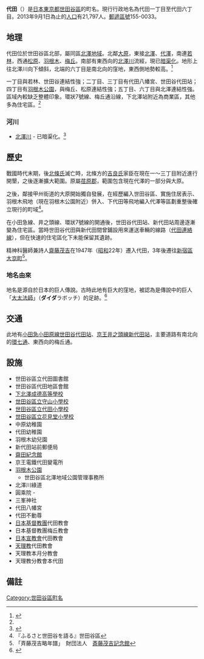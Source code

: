 {{Pathnav|日本|東京都|世田谷區|'''代田'''|frame=1|hide=1}}
{{Infobox Settlement
|official_name =  代田
|native_name =
|settlement_type = [[町|町]]
|image_skyline = Shin-Daita-Sta.JPG
|imagesize = 240px
|image_caption = 新代田站
|image_flag =
|image_seal =
| image_map =
| map_caption =
|subdivision_type = [[國家|國家]]
|subdivision_name = [[File:Flag_of_Japan.svg|border]] [[日本|日本]]
|subdivision_type1 = [[都道府縣|都道府縣]]
|subdivision_name1 = [[File:Flag_of_Tokyo_Prefecture.svg|25px]] [[東京都|東京都]]
|subdivision_type2 = [[東京都區部|特別區]]
|subdivision_name2 = [[File:Flag_of_Setagaya,_Tokyo.svg|25px]] [[世田谷區|世田谷區]]
|subdivision_type3 = [[地域|地域]]
|subdivision_name3 = [[北澤地域|北澤地域]]
|established_title =
|established_date =
|government_type =
|leader_title =
|leader_name =
|area_magnitude =
|area_total_sq_mi =
|area_total_km2 =
|area_land_sq_mi =
|area_land_km2 =
|area_urban_sq_mi =
|area_urban_km2 =
|area_metro_km2 =
|area_metro_sq_mi =
|population_as_of= 2013年（平成25年）9月1日
|population_footnotes = <ref>{{Cite web |url=http://www.city.setagaya.lg.jp/kurashi/107/157/692/694/1884/d00123410_d/fil/district201309.xls |title=平成25年（2013年）の世田谷区の町丁別人口と世帯数 - 世田谷区 |accessdate=2013-10-01 |archive-date=2014-07-19 |archive-url=https://web.archive.org/web/20140719124500/http://www.city.setagaya.lg.jp/kurashi/107/157/692/694/1884/d00123410_d/fil/district201309.xls |dead-url=no }}</ref>
|population_total = 21797
|population_urban =
|population_metro =
|population_density_sq_mi =
|population_density_km2 =
| timezone = [[日本標準時間|JST]]
| utc_offset = +9
|timezone_DST =
|utc_offset_DST =
|latd=|latm=|lats=|latNS=
|longd=|longm=|longs=|longEW=
|elevation_footnotes=
|elevation_m =
|elevation_ft =
|postal_code_type = [[郵遞區號|郵遞區號]]
|postal_code = 155-0033　
|area_code = 03
|registration_plate = 品川
|website =
|footnotes =
}}

'''代田'''（{{jpn|j=代田|hg=だいた|rm=Daita|f=y}}）是[[日本|日本]][[東京都|東京都]][[世田谷區|世田谷區]]的町名。現行行政地名為代田一丁目至代田六丁目。2013年9月1日為止的[[人口|人口]]有21,797人。[[郵遞區號|郵遞區號]]155-0033。

== 地理 ==
代田位於世田谷區北部，屬同區[[北澤地域|北澤地域]]。北鄰[[大原_(世田谷區)|大原]]，東接[[北澤_(世田谷區)|北澤]]、[[代澤|代澤]]，南連[[若林_(世田谷區)|若林]]，西通[[松原_(世田谷區)|松原]]、[[羽根木|羽根木]]、[[梅丘|梅丘]]。南部有東西向的[[北澤川_(東京都)|北澤川]]流經，現已[[暗渠|暗渠化]]。地形上往北澤川向下傾斜，北端的六丁目是南北向的窪地，東西側地勢較高。<ref name="地理">{{Cite web |url=http://www.setagayatm.or.jp/trust/research/birdslist/bird02.pdf |title=第Ⅰ章．世田谷区の概要 |accessdate=2013-10-01 |archive-date=2016-03-04 |archive-url=https://web.archive.org/web/20160304093658/http://www.setagayatm.or.jp/trust/research/birdslist/bird02.pdf |dead-url=yes }}</ref>

一丁目與若林、世田谷連結性強；二丁目、三丁目有代田八幡宮、世田谷代田站；四丁目有[[羽根木公園|羽根木公園]]，與梅丘、松原連結性強；五丁目、六丁目與北澤連結性強。區域內較缺乏整體印象。環狀7號線、梅丘通沿線，下北澤站附近為商業區，其他多為住宅區。<ref name="地理"/>

=== 河川 ===
* [[北澤川_(東京都)|北澤川]] - 已暗渠化。<ref>{{Cite web |url=http://www.city.setagaya.tokyo.jp/030/d00019780.html |title=水辺の再生計画について （2008年10月10日更新、世田谷区） |accessdate=2013年10月1日 |archive-date=2012年5月3日 |archive-url=https://web.archive.org/web/20120503020314/http://www.city.setagaya.tokyo.jp/030/d00019780.html |dead-url=no }}</ref>

== 歷史 ==
戰國時代末期，後[[北條氏|北條氏]]滅亡時，北條方的[[吉良氏|吉良氏]]家臣在現在一〜三丁目附近進行開墾，之後逐漸擴大範圍。原屬[[荏原郡|荏原郡]]，範圍包含現在代澤的一部分與大原。

之後，鄰接甲州街道的大原開始獨自發展，在經歷編入世田谷區、實施住居表示、羽根木飛地（現在羽根木公園附近）併入、下代田等飛地編入代澤等區劃重整後確立現行的町域<ref>『ふるさと世田谷を語る』世田谷區</ref>。

在小田急線、井之頭線、環狀7號線的開通後，世田谷代田站、新代田站周邊逐漸變為住宅區。當時世田谷代田與新代田間曾鋪設用來運送車輛的線路（[[代田連絡線|代田連絡線]]），但在快速的住宅區化下未能保留其遺跡。

精神科醫師兼詩人[[齋藤茂吉|齋藤茂吉]]在1947年（[[昭和|昭和]]22年）遷入代田，3年後遷往[[新宿區|新宿區]][[大京町|大京町]]<ref name="kinennkan">「斉藤茂吉略年譜」　財団法人　[[斎藤茂吉記念館|斎藤茂吉記念館]]</ref>。

=== 地名由來 ===
地名是源自於日本的巨人傳說。古時此地有巨大的窪地，被認為是傳說中的巨人「[[大太法師|大太法師]]」（'''ダイダ'''ラボッチ）的足跡。<ref>{{Cite web |url=http://uzo800.blog.fc2.com/blog-entry-320.html |title=代田橋へ行って、玉川上水を眺めました。 |accessdate=2013-10-01 |archive-date=2019-08-01 |archive-url=https://web.archive.org/web/20190801142655/http://uzo800.blog.fc2.com/blog-entry-320.html |dead-url=no }}</ref>

== 交通 ==
此地有[[小田急小田原線|小田急小田原線]][[世田谷代田站|世田谷代田站]]、[[京王井之頭線|京王井之頭線]][[新代田站|新代田站]]，主要道路有南北向的[[東京都道318號環狀七號線|環七通]]、東西向的梅丘通。

== 設施 ==
* 世田谷區立代田圖書館
* 世田谷區代田地區會館
* [[下北澤成德高等學校|下北澤成德高等學校]]
* [[世田谷區立守山小學校|世田谷區立守山小學校]]
* [[世田谷區立代田小學校|世田谷區立代田小學校]]
* [[世田谷區立花見堂小學校|世田谷區立花見堂小學校]]
* 中原幼稚園
* 代田幼稚園
* 羽根木幼兒園
* 新代田站前郵便局
* [[齋田紀念館|齋田紀念館]]
* 京王電鐵代田變電所
* [[羽根木公園|羽根木公園]]
** 世田谷區北澤地域公園管理事務所
* 北澤川綠道
* 圓乘院 -
* 三峯神社
* 代田八幡宮
* 代田不動尊
* [[日本基督教團|日本基督教團]]代田教會
* 日本基督教團梅丘教會
* [[日本宣教會|日本宣教會]]代田教會
* [[天理教|天理教]]代田教會
* 天理教本月分教會
* 天理教分教會本代田

== 備註 ==
{{Reflist}}

{{世田谷區的町名}}

{{DEFAULTSORT:Daita}}
[[Category:世田谷區町名|Category:世田谷區町名]]